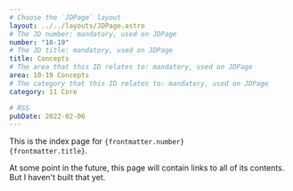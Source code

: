 ```yaml
---
# Choose the `JDPage` layout
layout: ../../layouts/JDPage.astro
# The JD number: mandatory, used on JDPage
number: "10-19"
# The JD title: mandatory, used on JDPage
title: Concepts
# The area that this ID relates to: mandatory, used on JDPage
area: 10-19 Concepts
# The category that this ID relates to: mandatory, used on JDPage
category: 11 Core

# RSS
pubDate: 2022-02-06
---
```


This is the index page for <code>{frontmatter.number} {frontmatter.title}</code>.

At some point in the future, this page will contain links to all of its contents. But I haven't built that yet.
